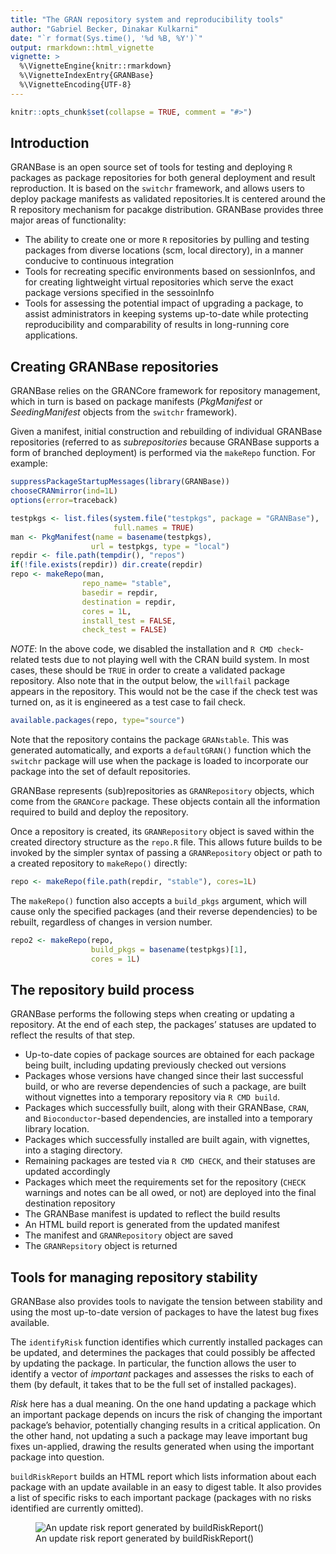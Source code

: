 ```yaml
---
title: "The GRAN repository system and reproducibility tools"
author: "Gabriel Becker, Dinakar Kulkarni"
date: "`r format(Sys.time(), '%d %B, %Y')`"
output: rmarkdown::html_vignette
vignette: >
  %\VignetteEngine{knitr::rmarkdown}
  %\VignetteIndexEntry{GRANBase}
  %\VignetteEncoding{UTF-8}
---
```


```r
knitr::opts_chunk$set(collapse = TRUE, comment = "#>")
```

## Introduction

GRANBase is an open source set of tools for testing and deploying `R` packages as package repositories for both general deployment and result reproduction. It is based on the `switchr` framework, and allows users to deploy package manifests as validated repositories.It is centered around the R repository mechanism for pacakge distribution. GRANBase provides three major areas of functionality:

* The ability to create one or more `R` repositories by pulling and testing packages from diverse locations (scm, local directory), in a manner conducive to continuous integration
* Tools for recreating specific environments based on sessionInfos, and for creating lightweight virtual repositories which serve the exact package versions specified in the sessoinInfo
* Tools for assessing the potential impact of upgrading a package, to assist administrators in keeping systems up-to-date while protecting reproducibility and comparability of results in long-running core applications.

## Creating GRANBase repositories

GRANBase relies on the GRANCore framework for repository management, which in turn is based on package manifests (*PkgManifest* or *SeedingManifest* objects from the `switchr` framework).

Given a manifest, initial construction and rebuilding of individual GRANBase repositories (referred to as _subrepositories_ because GRANBase supports a form of branched deployment) is performed via the `makeRepo` function. For example:

```r
suppressPackageStartupMessages(library(GRANBase))
chooseCRANmirror(ind=1L)
options(error=traceback)
```

```r
testpkgs <- list.files(system.file("testpkgs", package = "GRANBase"),
                       full.names = TRUE)
man <- PkgManifest(name = basename(testpkgs),
                  url = testpkgs, type = "local")
repdir <- file.path(tempdir(), "repos")
if(!file.exists(repdir)) dir.create(repdir)
repo <- makeRepo(man,
                repo_name= "stable",
                basedir = repdir,
                destination = repdir,
                cores = 1L,
                install_test = FALSE,
                check_test = FALSE)
```

*NOTE*: In the above code, we disabled the installation and `R CMD check`-related tests due to not playing well with the CRAN build system. In most cases, these should be `TRUE` in order to create a validated package repository. Also note that in the output below, the `willfail` package appears in the repository. This would not be the case if the check test was turned on, as it is engineered as a test case to fail check.

```r
available.packages(repo, type="source")
```

Note that the repository contains the package `GRANstable`. This was generated automatically, and exports a `defaultGRAN()` function which the `switchr` package will use when the package is loaded to incorporate our package into the set of default repositories.

GRANBase represents (sub)repositories as `GRANRepository` objects, which come from the `GRANCore` package. These objects contain all the information required to build and deploy the repository.

Once a repository is created, its `GRANRepository` object is saved within the created directory structure as the `repo.R` file. This allows future builds to be invoked by the simpler syntax of passing a `GRANRepository` object or path to a created repository to `makeRepo()` directly:

```r
repo <- makeRepo(file.path(repdir, "stable"), cores=1L)
```

The `makeRepo()` function also accepts a `build_pkgs` argument, which will cause only the specified packages (and their reverse dependencies) to be rebuilt, regardless of changes in version number.

```r
repo2 <- makeRepo(repo,
                  build_pkgs = basename(testpkgs)[1],
                  cores = 1L)
```


## The repository build process

GRANBase performs the following steps when creating or updating a repository. At the end of each step, the packages' statuses are updated to reflect the results of that step.

* Up-to-date copies of package sources are obtained for each package being built, including updating previously checked out versions
* Packages whose versions have changed since their last successful build, or who are reverse dependencies of such a package, are built without vignettes into a temporary repository via `R CMD build`.
* Packages which successfully built, along with their GRANBase, `CRAN`, and `Bioconductor`-based dependencies, are installed into a temporary library location.
* Packages which successfully installed are built again, with vignettes, into a staging directory.
* Remaining packages are tested via `R CMD CHECK`, and their statuses are updated accordingly
* Packages which meet the requirements set for the repository (`CHECK` warnings and notes can be all owed, or not) are deployed into the final destination repository
* The GRANBase manifest is updated to reflect the build results
* An HTML build report is generated from the updated manifest
* The manifest and `GRANRepository` object are saved
* The `GRANRepsitory` object is returned


## Tools for managing repository stability

GRANBase also provides tools to navigate the tension between stability and using the most up-to-date version of packages to have the latest bug fixes available.

The `identifyRisk` function identifies which currently installed packages can be updated, and determines the packages that could possibly be affected by updating the package. In particular, the function allows the user to identify a vector of _important_ packages and assesses the risks to each of them (by default, it takes that to be the full set of installed packages).

_Risk_ here has a dual meaning. On the one hand updating a package which an important package depends on incurs the risk of changing the important package's behavior, potentially changing results in a critical application. On the other hand, not updating a such a package may leave important bug fixes un-applied, drawing the results generated when using the important package into question.

`buildRiskReport` builds an HTML report which lists information about each package with an update available in an easy to digest table. It also provides a list of specific risks to each important package (packages with no risks identified are currently omitted).


![An update risk report generated by buildRiskReport()](ReportScreenshot.png)
